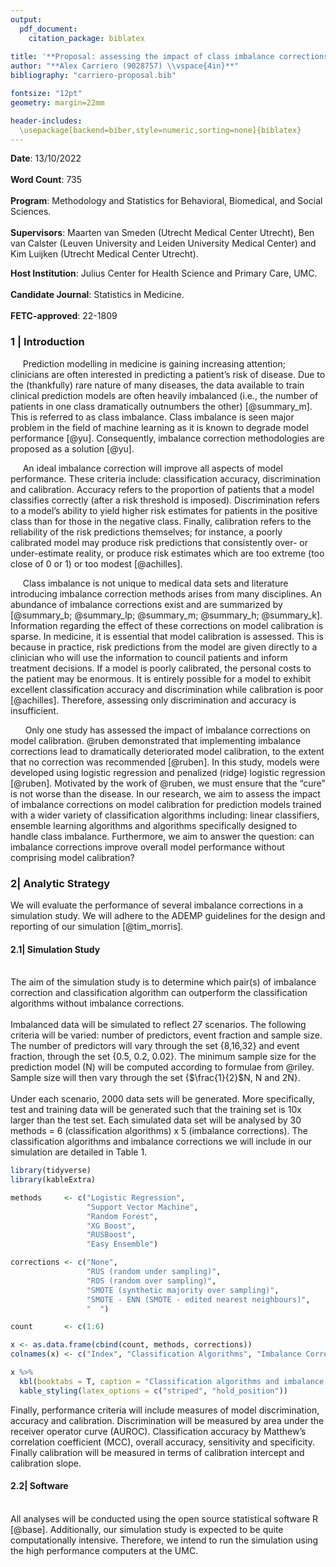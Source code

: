 ```yaml
---
output: 
  pdf_document:
    citation_package: biblatex
    
title: '**Proposal: assessing the impact of class imbalance corrections on model calibration.**'
author: "**Alex Carriero (9028757) \\vspace{4in}**"
bibliography: "carriero-proposal.bib"

fontsize: "12pt"
geometry: margin=22mm

header-includes: 
  \usepackage[backend=biber,style=numeric,sorting=none]{biblatex}
---
```



**Date**: 13/10/2022\
\
**Word Count**: 735\
\
**Program**: Methodology and Statistics for Behavioral, Biomedical, and Social Sciences.\
\
**Supervisors**: Maarten van Smeden (Utrecht Medical Center Utrecht), Ben van Calster (Leuven University and Leiden University Medical Center) and Kim Luijken (Utrecht Medical Center Utrecht). 

**Host Institution**: Julius Center for Health Science and Primary Care, UMC.\
\
**Candidate Journal**: Statistics in Medicine.\
\
**FETC-approved**: 22-1809

\newpage 

### 1 | Introduction
\ \ \ \ \ Prediction modelling in medicine is gaining increasing attention; clinicians are often interested in predicting a patient's risk of disease. Due to the (thankfully) rare nature of many diseases, the data available to train clinical prediction models are often heavily imbalanced  (i.e., the number of patients in one class dramatically outnumbers the other) [@summary_m]. This is referred to as class imbalance.   Class imbalance is seen major problem in the field of machine learning as it is known to degrade model performance [@yu].  Consequently, imbalance correction methodologies are proposed as a solution [@yu].\

\ \ \ \ \ An ideal imbalance correction will improve all aspects of model performance. These criteria include: classification accuracy, discrimination and calibration.  Accuracy refers to the proportion of patients that a model classifies correctly (after a risk threshold is imposed). Discrimination refers to a model's ability to yield higher risk estimates for patients in the positive class than for those in the negative class.  Finally, calibration refers to the reliability of the risk predictions themselves; for instance, a poorly calibrated model may produce risk predictions that consistently over- or under-estimate reality, or produce risk estimates which are too extreme (too close of 0 or 1) or too modest [@achilles].\

\ \ \ \ \ Class imbalance is not unique to medical data sets and literature introducing imbalance correction methods arises from many disciplines. An abundance of imbalance corrections exist and are summarized by [@summary_b; @summary_lp; @summary_m; @summary_h; @summary_k].  Information regarding the effect of these corrections on model calibration is sparse.  In medicine, it is essential that model calibration is assessed.  This is because in practice, risk predictions from the model are given directly to a clinician who will use the information to council patients and inform treatment decisions. If a model is poorly calibrated, the personal costs to the patient may be enormous. It is entirely possible for a model to exhibit excellent classification accuracy and discrimination while calibration is poor [@achilles].  Therefore, assessing only discrimination and accuracy is insufficient.\

\ \ \ \ \  Only one study has assessed the impact of imbalance corrections on model calibration. @ruben demonstrated that implementing imbalance corrections lead to dramatically deteriorated model calibration, to the extent that no correction was recommended [@ruben].  In this study, models were developed using logistic regression and penalized (ridge) logistic regression [@ruben].  Motivated by the work of @ruben, we must ensure that the "cure" is not worse than the disease. In our research, we aim to assess the impact of imbalance corrections on model calibration for prediction models trained with a wider variety of classification algorithms including: linear classifiers, ensemble learning algorithms and algorithms specifically designed to handle class imbalance. Furthermore, we aim to answer the question: can imbalance corrections improve overall model performance without comprising model calibration? 


### 2| Analytic Strategy

We will evaluate the performance of several imbalance corrections in a simulation study. We will adhere to the ADEMP guidelines for the design and reporting of our simulation [@tim_morris].

#### 2.1| Simulation Study\
\
The aim of the simulation study is to determine which pair(s) of imbalance correction and classification algorithm can outperform the classification algorithms without imbalance corrections.\
\
Imbalanced data will be simulated to reflect 27 scenarios.  The following criteria will be varied: number of predictors, event fraction and sample size.  The number of predictors will vary through the set {8,16,32} and event fraction, through the set {0.5, 0.2, 0.02}. The minimum sample size for the prediction model (N) will be computed according to formulae from @riley.  Sample size will then vary through the set {$\frac{1}{2}$N, N and 2N}.\
\
Under each scenario, 2000 data sets will be generated.  More specifically, test and training data will be generated such that the training set is 10x larger than the test set. Each simulated data set will be analysed by 30 methods = 6 (classification algorithms) x 5 (imbalance corrections).  The classification algorithms and imbalance corrections we will include in our simulation are detailed in Table 1. 

```r
library(tidyverse)
library(kableExtra)

methods     <- c("Logistic Regression", 
                 "Support Vector Machine", 
                 "Random Forest", 
                 "XG Boost", 
                 "RUSBoost", 
                 "Easy Ensemble")

corrections <- c("None", 
                 "RUS (random under sampling)", 
                 "ROS (random over sampling)", 
                 "SMOTE (synthetic majority over sampling)", 
                 "SMOTE - ENN (SMOTE - edited nearest neighbours)", 
                 "  ")

count       <- c(1:6)

x <- as.data.frame(cbind(count, methods, corrections))
colnames(x) <- c("Index", "Classification Algorithms", "Imbalance Corrections")

x %>% 
  kbl(booktabs = T, caption = "Classification algorithms and imbalance corrections to be evaluated.") %>% 
  kable_styling(latex_options = c("striped", "hold_position"))
```
Finally, performance criteria will include measures of model discrimination, accuracy and calibration.  Discrimination will be measured by area under the receiver operator curve (AUROC).  Classification accuracy by Matthew's correlation coefficient (MCC), overall accuracy, sensitivity and specificity.  Finally calibration will be measured in terms of calibration intercept and calibration slope. 


#### 2.2| Software\
\
All analyses will be conducted using the open source statistical software R [@base]. Additionally, our simulation study is expected to be quite computationally intensive.  Therefore, we intend to run the simulation using the high performance computers at the UMC. 

\newpage

